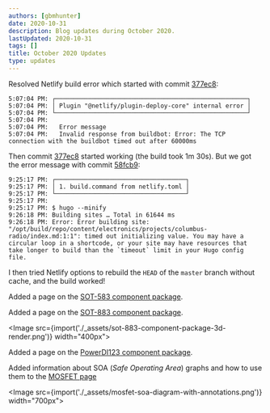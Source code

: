 ```yaml
---
authors: [gbmhunter]
date: 2020-10-31
description: Blog updates during October 2020.
lastUpdated: 2020-10-31
tags: []
title: October 2020 Updates
type: updates
---
```


Resolved Netlify build error which started with commit [377ec8](https://github.com/gbmhunter/blog/commit/377ec857ebd40b45e7eda85e7eb307cd0edbc84f):

```text
5:07:04 PM: ┌─────────────────────────────────────────────────────┐
5:07:04 PM: │ Plugin "@netlify/plugin-deploy-core" internal error │
5:07:04 PM: └─────────────────────────────────────────────────────┘
5:07:04 PM: ​
5:07:04 PM:   Error message
5:07:04 PM:   Invalid response from buildbot: Error: The TCP connection with the buildbot timed out after 60000ms
```

Then commit [377ec8](https://github.com/gbmhunter/blog/commit/377ec857ebd40b45e7eda85e7eb307cd0edbc84f) started working (the build took 1m 30s). But we got the error message with commit [58fcb9](https://github.com/gbmhunter/blog/commit/58fcb99c31091a54d899babb27933b40ff10ffac):

```text
9:25:17 PM: ┌────────────────────────────────────┐
9:25:17 PM: │ 1. build.command from netlify.toml │
9:25:17 PM: └────────────────────────────────────┘
9:25:17 PM: ​
9:25:17 PM: $ hugo --minify
9:26:18 PM: Building sites … Total in 61644 ms
9:26:18 PM: Error: Error building site: "/opt/build/repo/content/electronics/projects/columbus-radio/index.md:1:1": timed out initializing value. You may have a circular loop in a shortcode, or your site may have resources that take longer to build than the `timeout` limit in your Hugo config file.
```

I then tried Netlify options to rebuild the `HEAD` of the `master` branch without cache, and the build worked!

Added a page on the [SOT-583 component package](/pcb-design/component-packages/sot-583-component-package).

Added a page on the [SOT-883 component package](/pcb-design/component-packages/sot-883-component-package).

<Image src={import('./_assets/sot-883-component-package-3d-render.png')} width="400px"></Image>

Added a page on the [PowerDI123 component package](/pcb-design/component-packages/powerdi123-component-package).

Added information about SOA (_Safe Operating Area_) graphs and how to use them to the [MOSFET page](/electronics/components/transistors/mosfets#mosfet-safe-operating-areas)

<Image src={import('./_assets/mosfet-soa-diagram-with-annotations.png')} width="700px"></Image>

